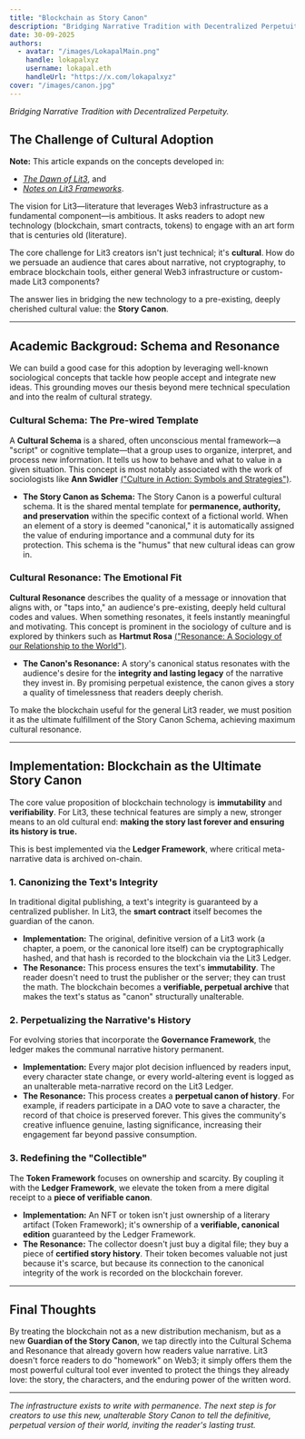 ```yaml
---
title: "Blockchain as Story Canon"
description: "Bridging Narrative Tradition with Decentralized Perpetuity."
date: 30-09-2025
authors:
  - avatar: "/images/LokapalMain.png"
    handle: lokapalxyz
    username: lokapal.eth
    handleUrl: "https://x.com/lokapalxyz"
cover: "/images/canon.jpg"
---
```


*Bridging Narrative Tradition with Decentralized Perpetuity.*

## The Challenge of Cultural Adoption

**Note:** This article expands on the concepts developed in:
- [*The Dawn of Lit3*](https://www.lokapal.xyz/en/thoughtchain/the-dawn-of-lit3), and
- [*Notes on Lit3 Frameworks*](https://www.lokapal.xyz/en/thoughtchain/lit3-frameworks).

The vision for Lit3—literature that leverages Web3 infrastructure as a fundamental component—is ambitious. It asks readers to adopt new technology (blockchain, smart contracts, tokens) to engage with an art form that is centuries old (literature).

The core challenge for Lit3 creators isn't just technical; it's **cultural**. How do we persuade an audience that cares about narrative, not cryptography, to embrace blockchain tools, either general Web3 infrastructure or custom-made Lit3 components?

The answer lies in bridging the new technology to a pre-existing, deeply cherished cultural value: the **Story Canon**.

---

## Academic Backgroud: Schema and Resonance

We can build a good case for this adoption by leveraging well-known sociological concepts that tackle how people accept and integrate new ideas. This grounding moves our thesis beyond mere technical speculation and into the realm of cultural strategy.

### Cultural Schema: The Pre-wired Template
A **Cultural Schema** is a shared, often unconscious mental framework—a "script" or cognitive template—that a group uses to organize, interpret, and process new information. It tells us how to behave and what to value in a given situation. This concept is most notably associated with the work of sociologists like **Ann Swidler** [("Culture in Action: Symbols and Strategies")](https://www.asanet.org/wp-content/uploads/savvy/introtosociology/Documents/ASRSwidler1986.pdf).

* **The Story Canon as Schema:** The Story Canon is a powerful cultural schema. It is the shared mental template for **permanence, authority, and preservation** within the specific context of a fictional world. When an element of a story is deemed "canonical," it is automatically assigned the value of enduring importance and a communal duty for its protection. This schema is the "humus" that new cultural ideas can grow in.

### Cultural Resonance: The Emotional Fit
**Cultural Resonance** describes the quality of a message or innovation that aligns with, or "taps into," an audience's pre-existing, deeply held cultural codes and values. When something resonates, it feels instantly meaningful and motivating. This concept is prominent in the sociology of culture and is explored by thinkers such as **Hartmut Rosa** [("Resonance: A Sociology of our Relationship to the World")](https://www.wiley.com/en-us/Resonance%3A+A+Sociology+of+Our+Relationship+to+the+World-p-9781509519927).

* **The Canon's Resonance:** A story's canonical status resonates with the audience's desire for the **integrity and lasting legacy** of the narrative they invest in. By promising perpetual existence, the canon gives a story a quality of timelessness that readers deeply cherish.

To make the blockchain useful for the general Lit3 reader, we must position it as the ultimate fulfillment of the Story Canon Schema, achieving maximum cultural resonance.

---

## Implementation: Blockchain as the Ultimate Story Canon

The core value proposition of blockchain technology is **immutability** and **verifiability**. For Lit3, these technical features are simply a new, stronger means to an old cultural end: **making the story last forever and ensuring its history is true.**

This is best implemented via the **Ledger Framework**, where critical meta-narrative data is archived on-chain.

### 1. Canonizing the Text's Integrity
In traditional digital publishing, a text's integrity is guaranteed by a centralized publisher. In Lit3, the **smart contract** itself becomes the guardian of the canon.

* **Implementation:** The original, definitive version of a Lit3 work (a chapter, a poem, or the canonical lore itself) can be cryptographically hashed, and that hash is recorded to the blockchain via the Lit3 Ledger.
* **The Resonance:** This process ensures the text's **immutability**. The reader doesn't need to trust the publisher or the server; they can trust the math. The blockchain becomes a **verifiable, perpetual archive** that makes the text's status as "canon" structurally unalterable.

### 2. Perpetualizing the Narrative's History
For evolving stories that incorporate the **Governance Framework**, the ledger makes the communal narrative history permanent.

* **Implementation:** Every major plot decision influenced by readers input, every character state change, or every world-altering event is logged as an unalterable meta-narrative record on the Lit3 Ledger.
* **The Resonance:** This process creates a **perpetual canon of history**. For example, if readers participate in a DAO vote to save a character, the record of that choice is preserved forever. This gives the community's creative influence genuine, lasting significance, increasing their engagement far beyond passive consumption.

### 3. Redefining the "Collectible"
The **Token Framework** focuses on ownership and scarcity. By coupling it with the **Ledger Framework**, we elevate the token from a mere digital receipt to a **piece of verifiable canon**.

* **Implementation:** An NFT or token isn't just ownership of a literary artifact (Token Framework); it's ownership of a **verifiable, canonical edition** guaranteed by the Ledger Framework.
* **The Resonance:** The collector doesn't just buy a digital file; they buy a piece of **certified story history**. Their token becomes valuable not just because it's scarce, but because its connection to the canonical integrity of the work is recorded on the blockchain forever.

---

## Final Thoughts

By treating the blockchain not as a new distribution mechanism, but as a new **Guardian of the Story Canon**, we tap directly into the Cultural Schema and Resonance that already govern how readers value narrative. Lit3 doesn't force readers to do "homework" on Web3; it simply offers them the most powerful cultural tool ever invented to protect the things they already love: the story, the characters, and the enduring power of the written word.

---

*The infrastructure exists to write with permanence. The next step is for creators to use this new, unalterable Story Canon to tell the definitive, perpetual version of their world, inviting the reader's lasting trust.*